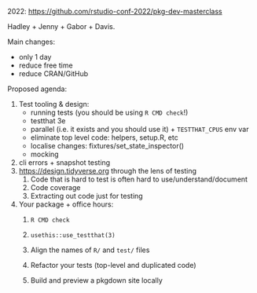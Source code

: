 2022: <https://github.com/rstudio-conf-2022/pkg-dev-masterclass>

Hadley + Jenny + Gabor + Davis.

Main changes:

-   only 1 day
-   reduce free time
-   reduce CRAN/GitHub

Proposed agenda:

1.  Test tooling & design:
    -   running tests (you should be using `R CMD check`!)
    -   testthat 3e
    -   parallel (i.e. it exists and you should use it) + `TESTTHAT_CPUS` env var
    -   eliminate top level code: helpers, setup.R, etc
    -   localise changes: fixtures/set_state_inspector()
    -   mocking
2.  cli errors + snapshot testing
3.  [https://design.tidyverse.org](https://design.tidyverse.org?) through the lens of testing
    1.  Code that is hard to test is often hard to use/understand/document
    2.  Code coverage
    3.  Extracting out code just for testing
4.  Your package + office hours:
    1.  `R CMD check`

    2.  `usethis::use_testthat(3)`

    3.  Align the names of `R/` and `test/` files

    4.  Refactor your tests (top-level and duplicated code)

    5.  Build and preview a pkgdown site locally
